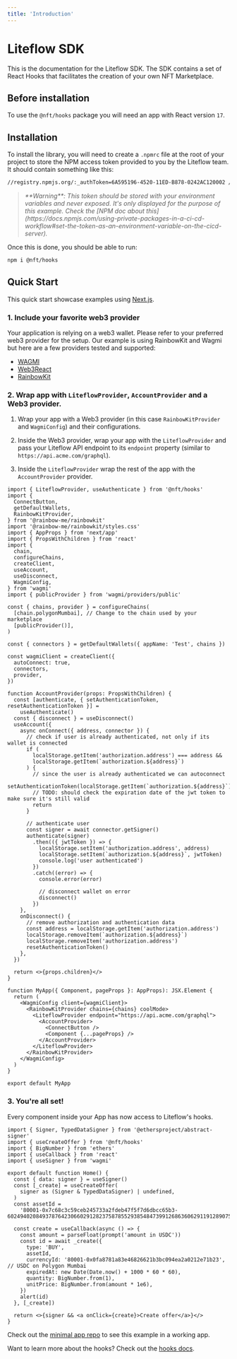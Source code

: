 ```yaml
---
title: 'Introduction'
---
```


# Liteflow SDK

This is the documentation for the Liteflow SDK. The SDK contains a set of React Hooks that facilitates the creation of your own NFT Marketplace.

## Before installation

To use the `@nft/hooks` package you will need an app with React version `17`.

## Installation

To install the library, you will need to create a `.npmrc` file at the root of your project to store the NPM access token provided to you by the Liteflow team. It should contain something like this:

```bash
//registry.npmjs.org/:_authToken=6A595196-4520-11ED-B878-0242AC120002 // Pass your NPM authToken, this is a placeholder.
```

> <em>
>   **Warning**: This token should be stored with your environment variables and
>   never exposed. It's only displayed for the purpose of this example. Check
>   the [NPM doc about
>   this](https://docs.npmjs.com/using-private-packages-in-a-ci-cd-workflow#set-the-token-as-an-environment-variable-on-the-cicd-server).
> </em>

Once this is done, you should be able to run:

```bash
npm i @nft/hooks
```

## Quick Start

This quick start showcase examples using [Next.js](https://nextjs.org/docs/getting-started).

### 1. Include your favorite web3 provider

Your application is relying on a web3 wallet. Please refer to your preferred web3 provider for the setup. Our example is using RainbowKit and Wagmi but here are a few providers tested and supported:

- [WAGMI](https://wagmi.sh/)
- [Web3React](https://github.com/Uniswap/web3-react)
- [RainbowKit](https://www.rainbowkit.com/)

### 2. Wrap app with `LiteflowProvider`, `AccountProvider` and a Web3 provider.

1. Wrap your app with a Web3 provider (in this case `RainbowKitProvider` and `WagmiConfig`) and their configurations.

2. Inside the Web3 provider, wrap your app with the `LiteflowProvider` and pass your Liteflow API endpoint to its `endpoint` property (similar to `https://api.acme.com/graphql`).

3. Inside the `LiteflowProvider` wrap the rest of the app with the `AccountProvider` provider.

```tsx
import { LiteflowProvider, useAuthenticate } from '@nft/hooks'
import {
  ConnectButton,
  getDefaultWallets,
  RainbowKitProvider,
} from '@rainbow-me/rainbowkit'
import '@rainbow-me/rainbowkit/styles.css'
import { AppProps } from 'next/app'
import { PropsWithChildren } from 'react'
import {
  chain,
  configureChains,
  createClient,
  useAccount,
  useDisconnect,
  WagmiConfig,
} from 'wagmi'
import { publicProvider } from 'wagmi/providers/public'

const { chains, provider } = configureChains(
  [chain.polygonMumbai], // Change to the chain used by your marketplace
  [publicProvider()],
)

const { connectors } = getDefaultWallets({ appName: 'Test', chains })

const wagmiClient = createClient({
  autoConnect: true,
  connectors,
  provider,
})

function AccountProvider(props: PropsWithChildren) {
  const [authenticate, { setAuthenticationToken, resetAuthenticationToken }] =
    useAuthenticate()
  const { disconnect } = useDisconnect()
  useAccount({
    async onConnect({ address, connector }) {
      // check if user is already authenticated, not only if its wallet is connected
      if (
        localStorage.getItem('authorization.address') === address &&
        localStorage.getItem(`authorization.${address}`)
      ) {
        // since the user is already authenticated we can autoconnect
        setAuthenticationToken(localStorage.getItem(`authorization.${address}`))
        // TODO: should check the expiration date of the jwt token to make sure it's still valid
        return
      }

      // authenticate user
      const signer = await connector.getSigner()
      authenticate(signer)
        .then(({ jwtToken }) => {
          localStorage.setItem('authorization.address', address)
          localStorage.setItem(`authorization.${address}`, jwtToken)
          console.log('user authenticated')
        })
        .catch((error) => {
          console.error(error)

          // disconnect wallet on error
          disconnect()
        })
    },
    onDisconnect() {
      // remove authorization and authentication data
      const address = localStorage.getItem('authorization.address')
      localStorage.removeItem(`authorization.${address}`)
      localStorage.removeItem('authorization.address')
      resetAuthenticationToken()
    },
  })

  return <>{props.children}</>
}

function MyApp({ Component, pageProps }: AppProps): JSX.Element {
  return (
    <WagmiConfig client={wagmiClient}>
      <RainbowKitProvider chains={chains} coolMode>
        <LiteflowProvider endpoint="https://api.acme.com/graphql">
          <AccountProvider>
            <ConnectButton />
            <Component {...pageProps} />
          </AccountProvider>
        </LiteflowProvider>
      </RainbowKitProvider>
    </WagmiConfig>
  )
}

export default MyApp
```

### 3. You're all set!

Every component inside your App has now access to Liteflow's hooks.

```tsx
import { Signer, TypedDataSigner } from '@ethersproject/abstract-signer'
import { useCreateOffer } from '@nft/hooks'
import { BigNumber } from 'ethers'
import { useCallback } from 'react'
import { useSigner } from 'wagmi'

export default function Home() {
  const { data: signer } = useSigner()
  const [_create] = useCreateOffer(
    signer as (Signer & TypedDataSigner) | undefined,
  )
  const assetId =
    '80001-0x7c68c3c59ceb245733a2fdeb47f5f7d6dbcc65b3-60249402084937876423066029128237587855293854847399126863606291191289075471730'

  const create = useCallback(async () => {
    const amount = parseFloat(prompt('amount in USDC'))
    const id = await _create({
      type: 'BUY',
      assetId,
      currencyId: '80001-0x0fa8781a83e46826621b3bc094ea2a0212e71b23', // USDC on Polygon Mumbai
      expiredAt: new Date(Date.now() + 1000 * 60 * 60),
      quantity: BigNumber.from(1),
      unitPrice: BigNumber.from(amount * 1e6),
    })
    alert(id)
  }, [_create])

  return <>{signer && <a onClick={create}>Create offer</a>}</>
}
```

Check out the [minimal app repo](https://github.com/liteflow-labs/minimal-app/) to see this example in a working app.

Want to learn more about the hooks? Check out the [hooks docs](./hooks).
